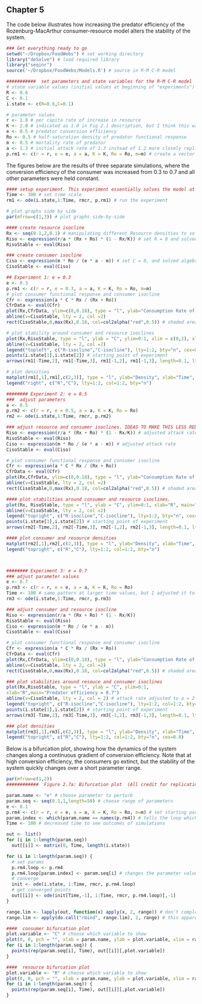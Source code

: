 Chapter 5
---------

The code below illustrates how increasing the predator efficiency of the Rozenburg-MacArthur consumer-resource model alters the stability of the system.

```r
### Get everything ready to go
setwd("~/Dropbox/FoodWebs") # set working directory
library("deSolve") # load required library
library("seqinr")
source('~/Dropbox/FoodWebs/Models.R') # source in R-M C-R model
```

```r
###########  set parameters and state variables for the R-M C-R model
# state variable values (initial values at beginning of "experiments")
R <- 0.6
C <- 0.1
i.state <- c(R=0.6,C=0.1) 

# parameter values
r <- 1.0 # per capita rate of increase in resource
K <- 2.0 # indicated as 1.0 in Fig 2.1 description, but I think this was a typo in the book.
e <- 0.5 # predator conversion efficiency
Ro <- 0.5 # half-saturation density of predator functional response
m <- 0.5 # mortality rate of predator
a <- 1.3 # initial attack rate of 1.3 instead of 1.2 more closely replicates the figures in the book
p.rm1 <- c(r = r, e = e, a = a, K = K, Ro = Ro, m=m) # create a vector for the parameters for experiment #1
```

The figures below are the results of three separate simulations, where the conversion efficiency of the consumer was increased from 0.3 to 0.7 and all other parameters were held constant.
```r
#### setup experiment. This experiment essentially solves the model at the initial C and R densities, and takes the new C and R densities and reruns the model, and so on until the end of time.
Time <- 300 # set time scale
rm1 <- ode(i.state,1:Time, rmcr, p.rm1) # run the experiment 

# plot graphs side by side
par(mfrow=c(1,3)) # plot graphs side-by-side

#### create resource isocline
Rx <- seq(0.1,2,0.1) # manipulating different Resource densities to solve R isocline.
Riso <- expression(r/a * (Rx + Ro) * (1 - Rx/K)) # set R = 0 and solved algebraically
RisoStable <- eval(Riso)

### create consumer isocline
Ciso <- expression(m * Ro / (e * a - m)) # set C = 0, and solved algebraically.
CisoStable <- eval(Ciso)

## Experiment 1: e = 0.3
e <- 0.3
p.rm1 <- c(r = r, e = 0.3, a = a, K = K, Ro = Ro, m=m)
# plot consumer functional response and consumer isocline
Cfr <- expression(a * C * Rx / (Rx + Ro))
CfrData <- eval(Cfr)
plot(Rx,CfrData, ylim=c(0,0.18), type = "l", ylab="Consumption Rate of Consumer", xlab="Resource Density")
abline(v=CisoStable, lty = 2, col =2)
rect(CisoStable,0,max(Rx),0.18, col=col2alpha("red",0.5)) # shaded area indicates where consumer population growth rate is greater than zero

# plot stability around consumer and resource isoclines
plot(Rx,RisoStable, type = "l", ylab = "C", ylim=0:1, xlim = c(0,2), xlab="R", main="predator efficiency = 0.3")
abline(v=CisoStable, lty = 2, col =2) 
legend("topleft", c("R-isocline","C-isocline"), lty=1:2, bty="n", cex=0.8, col=1:2)
points(i.state[1],i.state[2]) # starting point of experiment
arrows(rm1[-Time,2], rm1[-Time,3], rm1[-1,2], rm1[-1,3], length=0.1, lty=1) # trace stability across different time steps. Don't know why there are so many warnings

# plot densities
matplot(rm1[,1],rm1[,c(2,3)], type = "l", ylab="Density", xlab="Time", ylim=c(0,2))
legend("right", c("R","C"), lty=1:2, col=1:2, bty="n")

######## Experiment 2: e = 0.5
###  adjust parameters
e <- 0.5
p.rm2 <- c(r = r, e = 0.5, a = a, K = K, Ro = Ro)
rm2 <- ode(i.state,1:Time, rmcr, p.rm2)

### adjust resource and consumer isoclines. IDEAS TO MAKE THIS LESS REDUNDANT???
Riso <- expression(r/a * (Rx + Ro) * (1 - Rx/K)) # adjusted attack rate
RisoStable <- eval(Riso)
Ciso <- expression(m * Ro / (e * a - m)) # adjusted attack rate
CisoStable <- eval(Ciso)

# plot consumer functional response and consumer isocline
Cfr <- expression(a * C * Rx / (Rx + Ro))
CfrData <- eval(Cfr)
plot(Rx,CfrData, ylim=c(0,0.18), type = "l", ylab="Consumption Rate of Consumer", xlab="Resource Density")
abline(v=CisoStable, lty = 2, col =2)
rect(CisoStable,0,max(Rx),0.18, col=col2alpha("red",0.5)) # shaded area indicates where consumer population growth rate is greater than zero

#### plot stabilities around consumer and resource isoclines.
plot(Rx, RisoStable, type = "l", ylab = "C", ylim=0:1, xlab="R", main="predator efficiency = 0.5")
abline(v=CisoStable, lty = 2, col =2) 
legend("topright", c("R-isocline","C-isocline"), lty=1:2, bty="n", cex=0.8, col=1:2)
points(i.state[1],i.state[2]) # starting point of experiment
arrows(rm2[-Time,2], rm2[-Time,3], rm2[-1,2], rm2[-1,3], length=0.1, lty=1)

#### plot consumer and resource densities
matplot(rm2[,1],rm2[,c(2,3)], type = "l", ylab="Density", xlab="Time", ylim=c(0,2))
legend("topright", c("R","C"), lty=1:2, col=1:2, bty="n")



######## Experiment 3: e = 0.7
### adjust parameter values
e <- 0.7
p.rm3 <- c(r = r, e = e, a = a, K = K, Ro = Ro)
Time <- 100 # same pattern at larger time values, but I adjusted it to see the pattern more clearly
rm3 <- ode(i.state,1:Time, rmcr, p.rm3)

### adjust consumer and resource isocline
Riso <- expression(r/a * (Rx + Ro) * (1 - Rx/K)) 
RisoStable <- eval(Riso)
Ciso <- expression(m * Ro / (e * a - m)) 
CisoStable <- eval(Ciso)

# plot consumer functional response and consumer isocline
Cfr <- expression(a * C * Rx / (Rx + Ro))
CfrData <- eval(Cfr)
plot(Rx,CfrData, ylim=c(0,0.18), type = "l", ylab="Consumption Rate of Consumer", xlab="Resource Density")
abline(v=CisoStable, lty = 2, col =2)
rect(CisoStable,0,max(Rx),0.18, col=col2alpha("red",0.5)) # shaded area indicates where consumer population growth rate is greater than zero

### plot stabilities around resouce and consumer isoclines 
plot(Rx,RisoStable, type = "l", ylab = "C", ylim=0:1,
xlab="R",main="Predator efficiency = 0.7")
abline(v=CisoStable, lty = 2, col = 2) # attack rate adjusted to a = 2.0
legend("topright", c("R-isocline","C-isocline"), lty=1:2, col=1:2, bty="n", cex=0.8)
points(i.state[1],i.state[2]) # starting point of experiment
arrows(rm3[-Time,2], rm3[-Time,3], rm3[-1,2], rm3[-1,3], length=0.1, lty=1)

### plot densities
matplot(rm3[,1],rm3[,c(2,3)], type = "l", ylab="Density", xlab="Time", ylim=c(0,2))
legend("topright", c("R","C"), lty=1:2, col=1:2, bty="n", cex=0.8)
```

Below is a bifurcation plot, showing how the dynamics of the system changes along a continuous gradient of conversion efficiency.  Note that at high conversion efficiency, the consumers go extinct, but the stability of the system quickly changes over a short parameter range.
```r
par(mfrow=c(1,2))
############  Figure 2.7a: Bifurcation plot  (All credit for replicating this goes to this website: http://www.r-bloggers.com/r-tools-for-dynamical-systems-bifurcation-plot-in-r%C2%A0for%C2%A0system%C2%A0of%C2%A0odes/)

param.name <- "e" # choose parameter to perturb
param.seq <- seq(0.1,1,length=50) # choose range of parameters
e <- 0.1
p.rm4 <- c(r = r, e = e, a = a, K = K, Ro = Ro, m=m) # set starting parameters.
param.index <- which(param.name == names(p.rm4)) # tells the loop which parameter in "p.rm4" to grab for manipulation.
Time <- 100 # decreased time to see outcomes of simulations

out <- list()
for (i in 1:length(param.seq))
  out[[i]] <- matrix(0, Time, length(i.state))

for (i in 1:length(param.seq)) {
  # set params
  p.rm4.loop <- p.rm4
  p.rm4.loop[param.index] <- param.seq[i] # changes the parameter value for manipulation in the "init" function below.
  # converge
  init <- ode(i.state, 1:Time, rmcr, p.rm4.loop)
  # get converged points
  out[[i]] <- ode(init[Time,-1], 1:Time, rmcr, p.rm4.loop)[,-1]
}

range.lim <- lapply(out, function(x) apply(x, 2, range)) # don't completely understand what is going on here...
range.lim <- apply(do.call("rbind", range.lim), 2, range) # this apparently doesn't work, but it doesn't mess things up... 

####  consumer bifurcation plot
plot.variable <- "C" # choose which variable to show
plot(0, 0, pch = "", xlab = param.name, ylab = plot.variable, xlim = range(param.seq), ylim = c(0,1), main = "Bifurcation plot") # range.lim[,plot.variable]
for (i in 1:length(param.seq)) {
  points(rep(param.seq[i], Time), out[[i]][,plot.variable])
}

####  resource bifurcation plot
plot.variable <- "R" # choose which variable to show
plot(0, 0, pch = "", xlab = param.name, ylab = plot.variable, xlim = range(param.seq), ylim = c(0,2), main = "Bifurcation plot") # ylim = range.lim[,plot.variable]
for (i in 1:length(param.seq)) {
  points(rep(param.seq[i], Time), out[[i]][,plot.variable])
}
```

